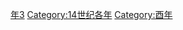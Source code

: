 {{Catnav|頁面分類|历史|歷史時代|年|14世纪各年}}
{{Commons category|1393}}

[[Category:1390年代|年3]]
[[Category:14世纪各年|Category:14世纪各年]]
[[Category:酉年|Category:酉年]]